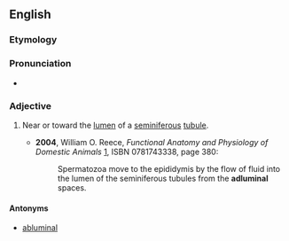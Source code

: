 ==English==

===Etymology===

{{prefix|ad|luminal}}
===Pronunciation===
* {{IPA|ædˈlumɪnəl}}

===Adjective===
{{en-adj|-}}

# {{context|anatomy|lang=en}} Near or toward the [[lumen]] of a [[seminiferous]] [[tubule]].
#* '''2004''', William O. Reece, ''Functional Anatomy and Physiology of Domestic Animals'' [http://books.google.com/books?id=gvt_qSsLobUC], ISBN 0781743338, page 380:
#*: Spermatozoa move to the epididymis by the flow of fluid into the lumen of the seminiferous tubules from the '''adluminal''' spaces.

====Antonyms====
* [[abluminal]]